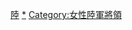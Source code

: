 {{commonscat|Female generals of the United States Army}}
[[Category:美國女性將領|陸]]
[[Category:美國陸軍女性|*]]
[[Category:女性陸軍將領|Category:女性陸軍將領]]